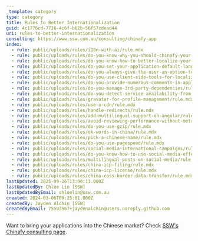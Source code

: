 ```yaml
---
_template: category
type: category
title: Rules to Better Internationalization
guid: 4c1776cd-7726-4c6f-b62b-56f57cdead44
uri: rules-to-better-internationalization
consulting: https://www.ssw.com.au/consulting/chinafy-app
index:
  - rule: public/uploads/rules/i18n-with-ai/rule.mdx
  - rule: public/uploads/rules/do-you-know-why-you-should-chinafy-your-app/rule.mdx
  - rule: public/uploads/rules/do-you-know-how-to-better-localize-your-application/rule.mdx
  - rule: public/uploads/rules/do-you-set-your-application-default-language-to-automatically-change-to-local-language/rule.mdx
  - rule: public/uploads/rules/do-you-always-give-the-user-an-option-to-change-the-locale/rule.mdx
  - rule: public/uploads/rules/do-you-use-client-side-tools-for-localization-as-much-as-possible/rule.mdx
  - rule: public/uploads/rules/do-you-provide-numerous-comments-in-application-resources-that-define-context/rule.mdx
  - rule: public/uploads/rules/do-you-manage-3rd-party-dependencies/rule.mdx
  - rule: public/uploads/rules/do-you-detect-service-availability-from-the-client/rule.mdx
  - rule: public/uploads/rules/gravatar-for-profile-management/rule.mdx
  - rule: public/uploads/rules/use-a-cdn/rule.mdx
  - rule: public/uploads/rules/handle-redirects/rule.mdx
  - rule: public/uploads/rules/add-multilingual-support-on-angular/rule.mdx
  - rule: public/uploads/rules/avoid-reviewing-performance-without-metrics/rule.mdx
  - rule: public/uploads/rules/do-you-use-gzip/rule.mdx
  - rule: public/uploads/rules/ok-words-in-china/rule.mdx
  - rule: public/uploads/rules/pick-a-chinese-name/rule.mdx
  - rule: public/uploads/rules/do-you-use-pagespeed/rule.mdx
  - rule: public/uploads/rules/social-media-international-campaigns/rule.mdx
  - rule: public/uploads/rules/do-you-know-how-to-use-social-media-effectively-in-china/rule.mdx
  - rule: public/uploads/rules/multilingual-posts-on-social-media/rule.mdx
  - rule: public/uploads/rules/china-icp-filing/rule.mdx
  - rule: public/uploads/rules/china-icp-license/rule.mdx
  - rule: public/uploads/rules/china-coss-border-data-transfer/rule.mdx
lastUpdated: 2025-09-26T13:00:11.000Z
lastUpdatedBy: Chloe Lin [SSW]
lastUpdatedByEmail: chloelin@ssw.com.au
created: 2024-03-06T09:25:01.000Z
createdBy: Jayden Alchin [SSW]
createdByEmail: 75593567+jaydenalchin@users.noreply.github.com
---
```


Want to bring your applications into the Chinese market? Check [SSW's Chinafy consulting page](https://www.ssw.com.au/consulting/chinafy-app).
